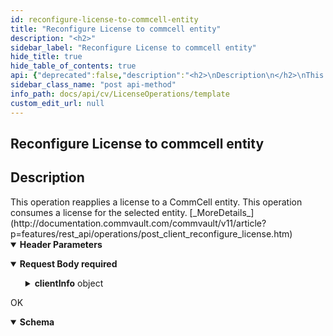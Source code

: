 ```yaml
---
id: reconfigure-license-to-commcell-entity
title: "Reconfigure License to commcell entity"
description: "<h2>"
sidebar_label: "Reconfigure License to commcell entity"
hide_title: true
hide_table_of_contents: true
api: {"deprecated":false,"description":"<h2>\nDescription\n</h2>\nThis operation reapplies a license to a CommCell entity. This operation consumes a license for the selected entity.\n[_MoreDetails_](http://documentation.commvault.com/commvault/v11/article?p=features/rest_api/operations/post_client_reconfigure_license.htm)\n","operationId":"Reconfigure License to commcell entity","parameters":[{"description":"","in":"header","name":"Authtoken","required":true,"schema":{"example":"{{TOKEN}}","type":"string"}}],"requestBody":{"content":{"application/json":{"schema":{"type":"object","properties":{"clientInfo":{"type":"object","properties":{"clientId":{"type":"integer"}}},"platformTypes":{"type":"array","items":{"type":"integer"}}},"x-examples":{"Example 1":{"clientInfo":{"clientId":20},"platformTypes":[1]}}},"examples":{"Example 1":{"value":{"clientInfo":{"clientId":20},"platformTypes":[1]}}}}},"description":"","required":true},"tags":["License Operations"],"responses":{"200":{"description":"OK","content":{"application/json":{"schema":{"type":"object","properties":{"errorMessage":{"type":"string"},"errorCode":{"type":"integer"}},"x-examples":{"Example 1":{"errorMessage":"","errorCode":0}}}}}}},"method":"post","path":"/Client/License/Reconfigure","servers":[{"url":"http://{hostname}/webconsole/api","variables":{"hostname":{"default":"localhost","description":"Webconsole"}}}],"jsonRequestBodyExample":{"clientInfo":{"clientId":0},"platformTypes":[0]},"info":{"title":"Template","contact":{},"version":"1.0","description":"Template"},"postman":{"name":"Reconfigure License to commcell entity","description":{"content":"<h2>\nDescription\n</h2>\nThis operation reapplies a license to a CommCell entity. This operation consumes a license for the selected entity.\n[_MoreDetails_](http://documentation.commvault.com/commvault/v11/article?p=features/rest_api/operations/post_client_reconfigure_license.htm)\n","type":"text/plain"},"url":{"path":["Client","License","Reconfigure"],"host":["{{baseUrl}}"],"query":[],"variable":[]},"header":[{"disabled":false,"description":{"content":"(Required) ","type":"text/plain"},"key":"Authtoken","value":""},{"key":"Content-Type","value":"application/json"},{"key":"Accept","value":"application/json"}],"method":"POST","body":{"mode":"raw","raw":"\"\"","options":{"raw":{"language":"json"}}}}}
sidebar_class_name: "post api-method"
info_path: docs/api/cv/LicenseOperations/template
custom_edit_url: null
---
```



## Reconfigure License to commcell entity



<h2>
Description
</h2>
This operation reapplies a license to a CommCell entity. This operation consumes a license for the selected entity.
[_MoreDetails_](http://documentation.commvault.com/commvault/v11/article?p=features/rest_api/operations/post_client_reconfigure_license.htm)


<details style={{"marginBottom":"1rem"}} data-collapsed={false} open={true}><summary style={{}}><strong>Header Parameters</strong></summary><div><ul><ParamsItem className={"paramsItem"} param={{"description":"","in":"header","name":"Authtoken","required":true,"schema":{"example":"{{TOKEN}}","type":"string"}}}></ParamsItem></ul></div></details><MimeTabs><TabItem label={"application/json"} value={"application/json-schema"}><details style={{}} data-collapsed={false} open={true}><summary style={{"textAlign":"left"}}><strong>Request Body</strong><strong style={{"fontSize":"var(--ifm-code-font-size)","color":"var(--openapi-required)"}}> required</strong></summary><div style={{"textAlign":"left","marginLeft":"1rem"}}></div><ul style={{"marginLeft":"1rem"}}><SchemaItem collapsible={true} className={"schemaItem"}><details style={{}}><summary style={{}}><strong>clientInfo</strong><span style={{"opacity":"0.6"}}> object</span></summary><div style={{"marginLeft":"1rem"}}><SchemaItem collapsible={false} name={"clientId"} required={false} deprecated={undefined} schemaDescription={undefined} schemaName={"integer"} qualifierMessage={undefined} defaultValue={undefined}></SchemaItem></div></details></SchemaItem><SchemaItem collapsible={false} name={"platformTypes"} required={false} deprecated={undefined} schemaDescription={undefined} schemaName={"integer[]"} qualifierMessage={undefined} defaultValue={undefined}></SchemaItem></ul></details></TabItem></MimeTabs><div><ApiTabs><TabItem label={"200"} value={"200"}><div>

OK

</div><div><MimeTabs schemaType={"response"}><TabItem label={"application/json"} value={"application/json"}><SchemaTabs><TabItem label={"Schema"} value={"Schema"}><details style={{}} data-collapsed={false} open={true}><summary style={{"textAlign":"left"}}><strong>Schema</strong></summary><div style={{"textAlign":"left","marginLeft":"1rem"}}></div><ul style={{"marginLeft":"1rem"}}><SchemaItem collapsible={false} name={"errorMessage"} required={false} deprecated={undefined} schemaDescription={undefined} schemaName={"string"} qualifierMessage={undefined} defaultValue={undefined}></SchemaItem><SchemaItem collapsible={false} name={"errorCode"} required={false} deprecated={undefined} schemaDescription={undefined} schemaName={"integer"} qualifierMessage={undefined} defaultValue={undefined}></SchemaItem></ul></details></TabItem><TabItem label={"Example (from schema)"} value={"Example (from schema)"}><ResponseSamples responseExample={"{\n  \"errorMessage\": \"string\",\n  \"errorCode\": 0\n}"} language={"json"}></ResponseSamples></TabItem></SchemaTabs></TabItem></MimeTabs></div></TabItem></ApiTabs></div>
      